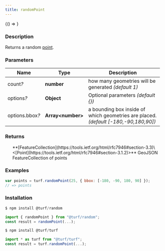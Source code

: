 ```yaml
---
title: randomPoint
---
```



<!-- Expose turf as global var for experimenting in the browser console -->

<BrowserOnly>{() => <WindowTurfGlobal turf={turf} />}</BrowserOnly>

### Description

Returns a random [point](point).

### Parameters

| Name                 | Type               | Description                                                                         |
| -------------------- | ------------------ | ----------------------------------------------------------------------------------- |
| count<i>?</i>        | **number**         | how many geometries will be generated _(default 1)_                                 |
| options<i>?</i>      | **Object**         | Optional parameters _(default \{})_                                                 |
| options.bbox<i>?</i> | **Array\<number>** | a bounding box inside of which geometries are placed. _(default [-180,-90,180,90])_ |

### Returns

<ul>
  **[FeatureCollection](https://tools.ietf.org/html/rfc7946#section-3.3)\<[Point](https://tools.ietf.org/html/rfc7946#section-3.1.2)>** GeoJSON FeatureCollection of points

</ul>

### Examples

```javascript
var points = turf.randomPoint(25, { bbox: [-180, -90, 180, 90] });
// => points
```

### Installation

```javascript
$ npm install @turf/random

import { randomPoint } from "@turf/random";
const result = randomPoint(...);
```

```javascript
$ npm install @turf/turf

import * as turf from "@turf/turf";
const result = turf.randomPoint(...);
```
